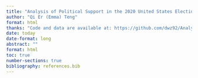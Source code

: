 ```yaml
---
title: "Analysis of Political Support in the 2020 United States Election"
author: "Qi Er (Emma) Teng"
format: html
thanks: "Code and data are available at: https://github.com/dwz92/Analysis-of-Political-Support-in-the-2020-United-States-Election. A replication of various aspects in this paper are available at: https://doi.org/10.1214/ss/1049993203."
date: today
date-format: long
abstract: ""
format: html
toc: true
number-sections: true
bibliography: references.bib
---
```





